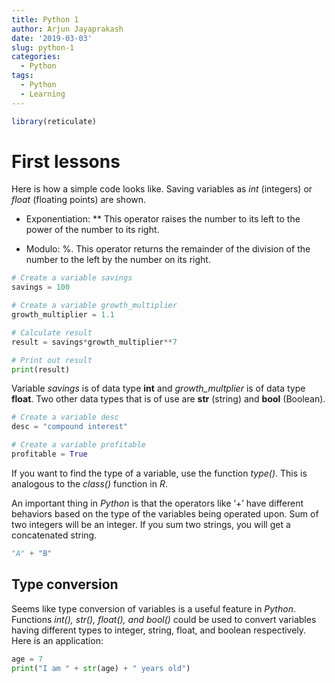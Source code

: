 ```yaml
---
title: Python 1
author: Arjun Jayaprakash
date: '2019-03-03'
slug: python-1
categories:
  - Python
tags:
  - Python
  - Learning
---
```


```r
library(reticulate)
```

# First lessons

Here is how a simple code looks like. Saving variables as _int_ (integers) or _float_ (floating points) are shown. 

* Exponentiation: ** This operator raises the number to its left to the power of the number to its right. 

* Modulo: %. This operator returns the remainder of the division of the number to the left by the number on its right. 

```python
# Create a variable savings
savings = 100

# Create a variable growth_multiplier
growth_multiplier = 1.1

# Calculate result
result = savings*growth_multiplier**7

# Print out result
print(result)
```

Variable _savings_ is of data type **int** and *growth_multplier* is of data type **float**. Two other data types that is of use are **str** (string) and **bool** (Boolean).

```python
# Create a variable desc
desc = "compound interest"

# Create a variable profitable
profitable = True
```

If you want to find the type of a variable, use the function *type()*. This is analogous to the *class()* function in *R*.

An important thing in *Python* is that the operators like '+' have different behaviors based on the type of the variables being operated upon. Sum of two integers will be an integer. If you sum two strings, you will get a concatenated string.

```python
"A" + "B"
```

## Type conversion

Seems like type conversion of variables is a useful feature in *Python*. Functions _int(), str(), float(), and bool()_ could be used to convert variables having different types to integer, string, float, and boolean respectively. Here is an application:

```python
age = 7
print("I am " + str(age) + " years old")
```

